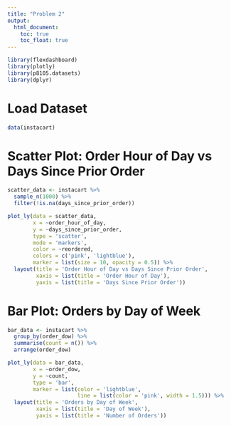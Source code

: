 ```yaml
---
title: "Problem 2"
output: 
  html_document:
    toc: true
    toc_float: true
---
```


```r
library(flexdashboard)
library(plotly)
library(p8105.datasets)
library(dplyr)
```

# Load Dataset
```r
data(instacart)
```

# Scatter Plot: Order Hour of Day vs Days Since Prior Order
```r
scatter_data <- instacart %>% 
  sample_n(1000) %>% 
  filter(!is.na(days_since_prior_order))

plot_ly(data = scatter_data, 
        x = ~order_hour_of_day, 
        y = ~days_since_prior_order, 
        type = 'scatter', 
        mode = 'markers',
        color = ~reordered,
        colors = c('pink', 'lightblue'),
        marker = list(size = 10, opacity = 0.5)) %>%
  layout(title = 'Order Hour of Day vs Days Since Prior Order',
         xaxis = list(title = 'Order Hour of Day'),
         yaxis = list(title = 'Days Since Prior Order'))
```

# Bar Plot: Orders by Day of Week
```r
bar_data <- instacart %>%
  group_by(order_dow) %>%
  summarise(count = n()) %>%
  arrange(order_dow)

plot_ly(data = bar_data, 
        x = ~order_dow, 
        y = ~count, 
        type = 'bar',
        marker = list(color = 'lightblue', 
                      line = list(color = 'pink', width = 1.5))) %>%
  layout(title = 'Orders by Day of Week',
         xaxis = list(title = 'Day of Week'),
         yaxis = list(title = 'Number of Orders'))
```


